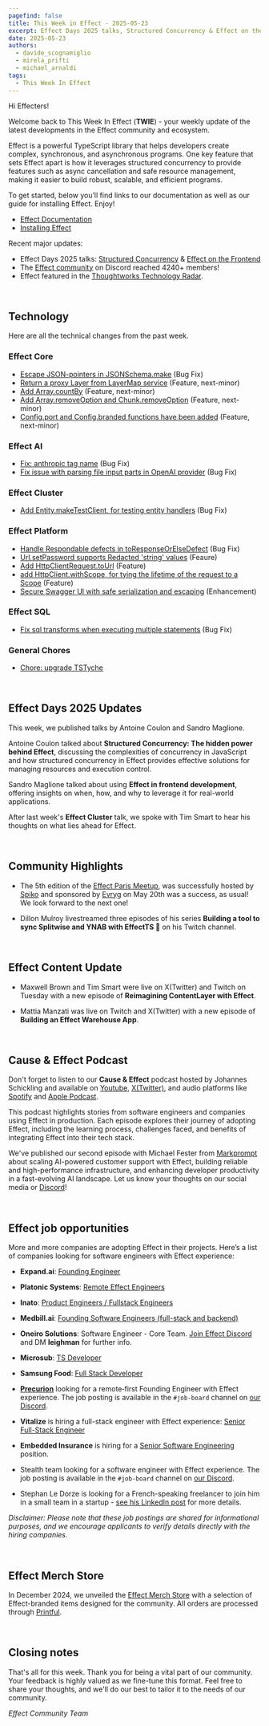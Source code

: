```yaml
---
pagefind: false
title: This Week in Effect - 2025-05-23
excerpt: Effect Days 2025 talks, Structured Concurrency & Effect on the Frontend. Effect Paris Meetup 5 recap. Technical updates in Effect 
date: 2025-05-23
authors:
  - davide_scognamiglio
  - mirela_prifti
  - michael_arnaldi
tags:
  - This Week In Effect
---
```



Hi Effecters!

Welcome back to This Week In Effect (**TWIE**) - your weekly update of the latest developments in the Effect community and ecosystem.

Effect is a powerful TypeScript library that helps developers create complex, synchronous, and asynchronous programs. One key feature that sets Effect apart is how it leverages structured concurrency to provide features such as async cancellation and safe resource management, making it easier to build robust, scalable, and efficient programs.

To get started, below you’ll find links to our documentation as well as our guide for installing Effect. Enjoy!

- [Effect Documentation](/docs/getting-started/introduction/)
- [Installing Effect](/docs/getting-started/installation/)

Recent major updates:

- Effect Days 2025 talks: [Structured Concurrency](https://youtu.be/do5KCcCgS18) & [Effect on the Frontend](https://youtu.be/G_jp87gxILE)
- The [Effect community](https://discord.gg/effect-ts) on Discord reached 4240+ members!
- Effect featured in the [Thoughtworks Technology Radar](https://www.thoughtworks.com/radar/languages-and-frameworks/effect).

&nbsp;

## Technology

Here are all the technical changes from the past week.

### Effect Core
- [Escape JSON-pointers in JSONSchema.make](https://github.com/Effect-TS/effect/pull/4907) (Bug Fix)
- [Return a proxy Layer from LayerMap service](https://github.com/Effect-TS/effect/pull/4898) (Feature, next-minor)
- [Add Array.countBy](https://github.com/Effect-TS/effect/pull/4864) (Feature, next-minor)
- [Add Array.removeOption and Chunk.removeOption](https://github.com/Effect-TS/effect/pull/4861) (Feature, next-minor)
- [Config.port and Config.branded functions have been added](https://github.com/Effect-TS/effect/pull/4892) (Feature, next-minor)

### Effect AI
- [Fix: anthropic tag name](https://github.com/Effect-TS/effect/pull/4899) (Bug Fix)
- [Fix issue with parsing file input parts in OpenAI provider](https://github.com/Effect-TS/effect/pull/4914) (Bug Fix)

### Effect Cluster
- [Add Entity.makeTestClient, for testing entity handlers](https://github.com/Effect-TS/effect/pull/4906) (Bug Fix)

### Effect Platform
- [Handle Respondable defects in toResponseOrElseDefect](https://github.com/Effect-TS/effect/pull/4896) (Bug Fix)
- [Url.setPassword supports Redacted 'string' values](https://github.com/Effect-TS/effect/pull/4890) (Feaure)
- [Add HttpClientRequest.toUrl](https://github.com/Effect-TS/effect/pull/4909) (Feature)
- [add HttpClient.withScope, for tying the lifetime of the request to a Scope](https://github.com/Effect-TS/effect/pull/4912) (Feature)
- [Secure Swagger UI with safe serialization and escaping](https://github.com/Effect-TS/effect/pull/4855) (Enhancement)

### Effect SQL
- [Fix sql transforms when executing multiple statements](https://github.com/Effect-TS/effect/pull/4903) (Bug Fix)


### General Chores
- [Chore: upgrade TSTyche](https://github.com/Effect-TS/effect/pull/4877)


&nbsp;

## Effect Days 2025 Updates

This week, we published talks by Antoine Coulon and Sandro Maglione.

Antoine Coulon talked about **Structured Concurrency: The hidden power behind Effect**, discussing the complexities of concurrency in JavaScript and how structured concurrency in Effect provides effective solutions for managing resources and execution control.
<YouTube
  id="https://www.youtube.com/embed/do5KCcCgS18?si=jKPAnVsR1wtAvL4z"
  title="Structured Concurrency: The hidden power behind Effect | Antoine Coulon (Effect Days 2025)"
/>

Sandro Maglione talked about using **Effect in frontend development**, offering insights on when, how, and why to leverage it for real-world applications.
<YouTube
  id="https://www.youtube.com/embed/G_jp87gxILE?si=T_ObVGJ2vYlcHjKT"
  title="Effect on the Frontend: When, Why, How | Sandro Maglione (Effect Days 2025)"
/>

After last week's **Effect Cluster** talk, we spoke with Tim Smart to hear his thoughts on what lies ahead for Effect.
  <Tweet id="1924057429978816886" />

&nbsp;

## Community Highlights

- The 5th edition of the [Effect Paris Meetup](https://www.meetup.com/fr-FR/effect-paris/events/307558421), was successfully hosted by [Spiko](https://www.spiko.io/) and sponsored by [Evryg](https://www.evryg.com/en) on May 20th was a success, as usual! We look forward to the next one!
  <Tweet id="1924885574562828372" />

- Dillon Mulroy livestreamed three episodes of his series **Building a tool to sync Splitwise and YNAB with EffectTS 🚀** on his Twitch channel.

  <TwitchPlayerNonInteractive video="2464473347" />

&nbsp;
## Effect Content Update

- Maxwell Brown and Tim Smart were live on X(Twitter) and Twitch on Tuesday with a new episode of **Reimagining ContentLayer with Effect**.
  <Tweet id="1925301157938770421" />

- Mattia Manzati was live on Twitch and X(Twitter) with a new episode of **Building an Effect Warehouse App**.
  <Tweet id="1925810299254243621" />


&nbsp;


## Cause & Effect Podcast

Don't forget to listen to our **Cause & Effect** podcast hosted by Johannes Schickling and available on [Youtube](https://www.youtube.com/@effect-ts), [X(Twitter)](https://x.com/EffectTS_/status/1861446144137531585), and audio platforms like [Spotify](https://open.spotify.com/episode/7Bkn7A8EXnoqWWmI0czAdz) and [Apple Podcast](https://podcasts.apple.com/us/podcast/cause-effect/id1781879869). 

This podcast highlights stories from software engineers and companies using Effect in production. Each episode explores their journey of adopting Effect, including the learning process, challenges faced, and benefits of integrating Effect into their tech stack.

We've published our second episode with Michael Fester from [Markprompt](https://markprompt.com/) about scaling AI-powered customer support with Effect, building reliable and high-performance infrastructure, and enhancing developer productivity in a fast-evolving AI landscape. Let us know your thoughts on our social media or [Discord](https://discord.gg/effect-ts)!

<YouTube
  id="https://www.youtube.com/embed/8lz9-0y58Jc?si=YsdegK9T-axfe_Vm"
  title="Scaling AI for Customer Support at Markprompt with Effect | Cause & Effect #2"
/>


&nbsp;

## Effect job opportunities

More and more companies are adopting Effect in their projects. Here’s a list of companies looking for software engineers with Effect experience:

- **Expand.ai**: [Founding Engineer](https://www.expand.ai/careers/founding-engineer)

- **Platonic Systems**: [Remote Effect Engineers](https://twitter.com/platonicsystems/status/1861470819861311945)

- **Inato**: [Product Engineers / Fullstack Engineers](https://jobs.lever.co/inato/6df2d1e3-ce0a-487b-a930-840759803d44)

- **Medbill.ai**: [Founding Software Engineers (full-stack and backend)](https://www.linkedin.com/posts/codingtom_medbill-ai-activity-7260092522708762624-N7TH)

- **Oneiro Solutions**: Software Engineer - Core Team. [Join Effect Discord](https://discord.com/channels/795981131316985866/796153351372275743) and DM **leighman** for further info.

- **Microsub**: [TS Developer](https://x.com/0xdownshift/status/1880013835878154510)

- **Samsung Food**: [Full Stack Developer](https://whisk.bamboohr.com/careers/110)

- **[Precurion](https://precurion.com/)** looking for a remote‑first Founding Engineer with Effect experience. The job posting is available in the `#job-board` channel on [our Discord](https://discord.com/channels/795981131316985866/796153351372275743/1362610725931061258).

- **Vitalize** is hiring a full-stack engineer with Effect experience: [Senior Full-Stack Engineer](https://jobs.ashbyhq.com/vitalize/d907ba5f-0f2f-4bb4-931a-1680d6daf81a)

- **Embedded Insurance** is hiring for a [Senior Software Engineering](https://embeddedinsurance.bamboohr.com/careers/23) position.

- Stealth team looking for a software engineer with Effect experience. The job posting is available in the `#job-board` channel on [our Discord](https://discord.com/channels/795981131316985866/796153351372275743/1362610725931061258).

- Stephan Le Dorze is looking for a French-speaking freelancer to join him in a small team in a startup - [see his LinkedIn post](https://www.linkedin.com/posts/stephaneledorze_mission-longue-avec-moi-entre-autre-activity-7310947252741570560-Bqsh/) for more details.

_Disclaimer: Please note that these job postings are shared for informational purposes, and we encourage applicants to verify details directly with the hiring companies._


&nbsp;

## Effect Merch Store

In December 2024, we unveiled the [Effect Merch Store](https://effect.website/merch) with a selection of Effect-branded items designed for the community. All orders are processed through [Printful](https://www.printful.com/).

<Tweet id="1868605126862385238" />


&nbsp;

## Closing notes

That's all for this week. Thank you for being a vital part of our community. Your feedback is highly valued as we fine-tune this format. Feel free to share your thoughts, and we'll do our best to tailor it to the needs of our community.

_Effect Community Team_
